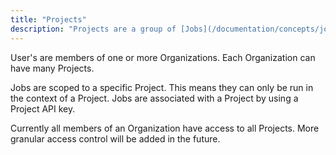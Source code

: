 ```yaml
---
title: "Projects"
description: "Projects are a group of [Jobs](/documentation/concepts/jobs-run-tasks) with [environments](/documentation/concepts/environments-apikeys)"
---
```


User's are members of one or more Organizations. Each Organization can have many Projects.

Jobs are scoped to a specific Project. This means they can only be run in the context of a Project. Jobs are associated with a Project by using a Project API key.

Currently all members of an Organization have access to all Projects. More granular access control will be added in the future.
